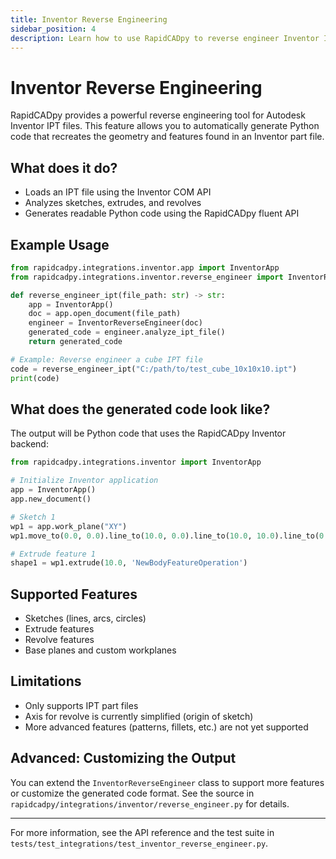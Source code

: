 ```yaml
---
title: Inventor Reverse Engineering
sidebar_position: 4
description: Learn how to use RapidCADpy to reverse engineer Inventor IPT files into Python code.
---
```


# Inventor Reverse Engineering

RapidCADpy provides a powerful reverse engineering tool for Autodesk Inventor IPT files. This feature allows you to automatically generate Python code that recreates the geometry and features found in an Inventor part file.

## What does it do?
- Loads an IPT file using the Inventor COM API
- Analyzes sketches, extrudes, and revolves
- Generates readable Python code using the RapidCADpy fluent API

## Example Usage

```python
from rapidcadpy.integrations.inventor.app import InventorApp
from rapidcadpy.integrations.inventor.reverse_engineer import InventorReverseEngineer

def reverse_engineer_ipt(file_path: str) -> str:
    app = InventorApp()
    doc = app.open_document(file_path)
    engineer = InventorReverseEngineer(doc)
    generated_code = engineer.analyze_ipt_file()
    return generated_code

# Example: Reverse engineer a cube IPT file
code = reverse_engineer_ipt("C:/path/to/test_cube_10x10x10.ipt")
print(code)
```

## What does the generated code look like?

The output will be Python code that uses the RapidCADpy Inventor backend:

```python
from rapidcadpy.integrations.inventor import InventorApp

# Initialize Inventor application
app = InventorApp()
app.new_document()

# Sketch 1
wp1 = app.work_plane("XY")
wp1.move_to(0.0, 0.0).line_to(10.0, 0.0).line_to(10.0, 10.0).line_to(0.0, 10.0).line_to(0.0, 0.0)

# Extrude feature 1
shape1 = wp1.extrude(10.0, 'NewBodyFeatureOperation')
```


## Supported Features
- Sketches (lines, arcs, circles)
- Extrude features
- Revolve features
- Base planes and custom workplanes

## Limitations
- Only supports IPT part files
- Axis for revolve is currently simplified (origin of sketch)
- More advanced features (patterns, fillets, etc.) are not yet supported

## Advanced: Customizing the Output
You can extend the `InventorReverseEngineer` class to support more features or customize the generated code format. See the source in `rapidcadpy/integrations/inventor/reverse_engineer.py` for details.

---

For more information, see the API reference and the test suite in `tests/test_integrations/test_inventor_reverse_engineer.py`.
